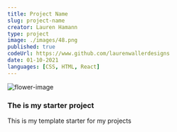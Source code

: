 ```yaml
--- 
title: Project Name
slug: project-name
creator: Lauren Hamann
type: project
image: ./images/48.png
published: true
codeUrl: https://www.github.com/laurenwallerdesigns
date: 01-10-2021
languages: [CSS, HTML, React]
---
```


![flower-image](./images/48.png)
### The is my starter project

This is my template starter for my projects

